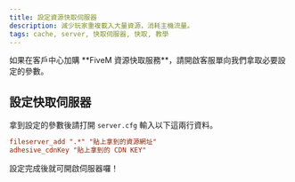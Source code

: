 ```yaml
---
title: 設定資源快取伺服器
description: 減少玩家重複載入大量資源，消耗主機流量。
tags: cache, server, 快取伺服器, 快取, 教學
---
```


<Callout title="重要提醒" type="info">
  如果在客戶中心加購 **FiveM 資源快取服務**，請開啟客服單向我們拿取必要設定的參數。
</Callout>

## 設定快取伺服器
拿到設定的參數後請打開 `server.cfg` 輸入以下這兩行資料。

```cfg
fileserver_add ".*" "貼上拿到的資源網址"
adhesive_cdnKey "貼上拿到的 CDN KEY"
```

設定完成後就可開啟伺服器囉！
